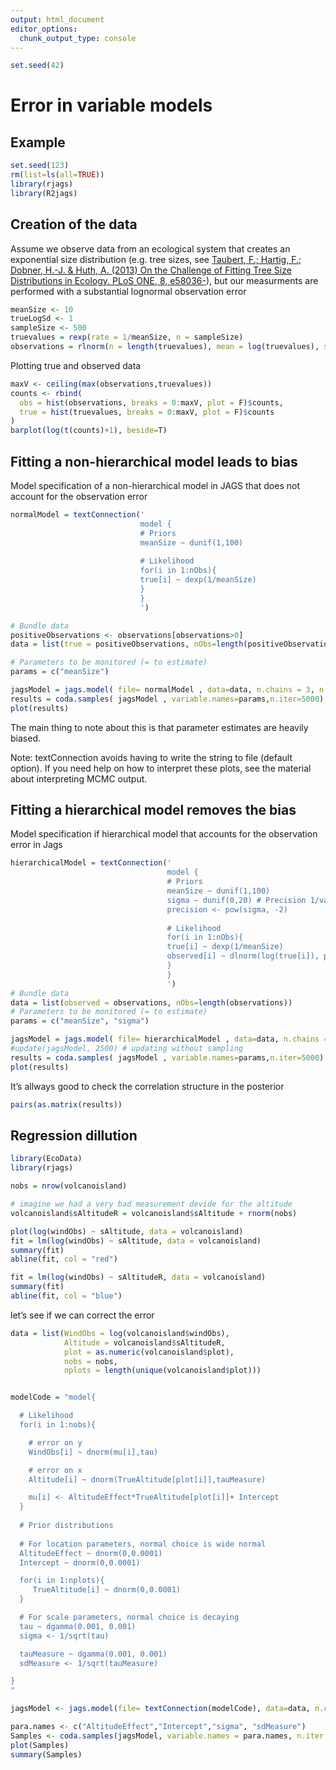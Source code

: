 ```yaml
---
output: html_document
editor_options:
  chunk_output_type: console
---
```


```r
set.seed(42)
```

# Error in variable models

## Example

```r
set.seed(123)
rm(list=ls(all=TRUE))
library(rjags)
library(R2jags)
```

## Creation of the data

Assume we observe data from an ecological system that creates an exponential size distribution (e.g. tree sizes, see [Taubert, F.; Hartig, F.; Dobner, H.-J. & Huth, A. (2013) On the Challenge of Fitting Tree Size Distributions in Ecology. PLoS ONE, 8, e58036-](http://www.plosone.org/article/info%3Adoi%2F10.1371%2Fjournal.pone.0058036)), but our measurments are performed with a substantial lognormal observation error

```r
meanSize <- 10
trueLogSd <- 1
sampleSize <- 500
truevalues = rexp(rate = 1/meanSize, n = sampleSize)
observations = rlnorm(n = length(truevalues), mean = log(truevalues), sd = trueLogSd)
```

Plotting true and observed data

```r
maxV <- ceiling(max(observations,truevalues))
counts <- rbind(
  obs = hist(observations, breaks = 0:maxV, plot = F)$counts,
  true = hist(truevalues, breaks = 0:maxV, plot = F)$counts
)
barplot(log(t(counts)+1), beside=T)

```

## Fitting a non-hierarchical model leads to bias

Model specification of a non-hierarchical model in JAGS that does not account for the observation error

```r
normalModel = textConnection('
                             model {
                             # Priors
                             meanSize ~ dunif(1,100)
                             
                             # Likelihood
                             for(i in 1:nObs){
                             true[i] ~ dexp(1/meanSize)
                             }
                             }
                             ')

# Bundle data
positiveObservations <- observations[observations>0]
data = list(true = positiveObservations, nObs=length(positiveObservations))

# Parameters to be monitored (= to estimate)
params = c("meanSize")

jagsModel = jags.model( file= normalModel , data=data, n.chains = 3, n.adapt= 500)
results = coda.samples( jagsModel , variable.names=params,n.iter=5000)
plot(results)

```

The main thing to note about this is that parameter estimates are heavily biased.

Note: textConnection avoids having to write the string to file (default option). If you need help on how to interpret these plots, see the material about interpreting MCMC output.

## Fitting a hierarchical model removes the bias

Model specification if hierarchical model that accounts for the observation error in Jags

```r
hierarchicalModel = textConnection('
                                   model {
                                   # Priors
                                   meanSize ~ dunif(1,100)
                                   sigma ~ dunif(0,20) # Precision 1/variance JAGS and BUGS use prec instead of sd
                                   precision <- pow(sigma, -2)
                                   
                                   # Likelihood
                                   for(i in 1:nObs){
                                   true[i] ~ dexp(1/meanSize)
                                   observed[i] ~ dlnorm(log(true[i]), precision)
                                   }
                                   }
                                   ')
# Bundle data
data = list(observed = observations, nObs=length(observations))
# Parameters to be monitored (= to estimate)
params = c("meanSize", "sigma")

jagsModel = jags.model( file= hierarchicalModel , data=data, n.chains = 3, n.adapt= 500)
#update(jagsModel, 2500) # updating without sampling
results = coda.samples( jagsModel , variable.names=params,n.iter=5000)
plot(results)
```

It's allways good to check the correlation structure in the posterior

```r
pairs(as.matrix(results))
```

## Regression dillution

```r
library(EcoData)
library(rjags)

nobs = nrow(volcanoisland)

# imagine we had a very bad measurement devide for the altitude
volcanoisland$sAltitudeR = volcanoisland$sAltitude + rnorm(nobs)

plot(log(windObs) ~ sAltitude, data = volcanoisland)
fit = lm(log(windObs) ~ sAltitude, data = volcanoisland)
summary(fit)
abline(fit, col = "red")

fit = lm(log(windObs) ~ sAltitudeR, data = volcanoisland)
summary(fit)
abline(fit, col = "blue")
```

let's see if we can correct the error

```r
data = list(WindObs = log(volcanoisland$windObs),
            Altitude = volcanoisland$sAltitudeR,
            plot = as.numeric(volcanoisland$plot),
            nobs = nobs,
            nplots = length(unique(volcanoisland$plot)))


modelCode = "model{

  # Likelihood
  for(i in 1:nobs){

    # error on y
    WindObs[i] ~ dnorm(mu[i],tau)

    # error on x
    Altitude[i] ~ dnorm(TrueAltitude[plot[i]],tauMeasure)

    mu[i] <- AltitudeEffect*TrueAltitude[plot[i]]+ Intercept
  }
  
  # Prior distributions
  
  # For location parameters, normal choice is wide normal
  AltitudeEffect ~ dnorm(0,0.0001)
  Intercept ~ dnorm(0,0.0001)

  for(i in 1:nplots){
     TrueAltitude[i] ~ dnorm(0,0.0001)
  }

  # For scale parameters, normal choice is decaying
  tau ~ dgamma(0.001, 0.001)
  sigma <- 1/sqrt(tau)

  tauMeasure ~ dgamma(0.001, 0.001)
  sdMeasure <- 1/sqrt(tauMeasure)

}
"

jagsModel <- jags.model(file= textConnection(modelCode), data=data, n.chains = 3)

para.names <- c("AltitudeEffect","Intercept","sigma", "sdMeasure")
Samples <- coda.samples(jagsModel, variable.names = para.names, n.iter = 5000)
plot(Samples)
summary(Samples)

```

